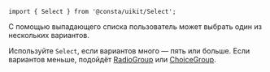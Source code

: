 
```tsx
import { Select } from '@consta/uikit/Select';
```

С помощью выпадающего списка пользователь может выбрать один из нескольких вариантов.

Используйте `Select`, если вариантов много — пять или больше. Если вариантов меньше,
подойдёт [RadioGroup](##LIBS.LIB.STAND/lib:uikit/stand:components-radiogroup-stable)
или [ChoiceGroup](##LIBS.LIB.STAND/lib:uikit/stand:components-choicegroup-stable).

<SelectExampleItems />
